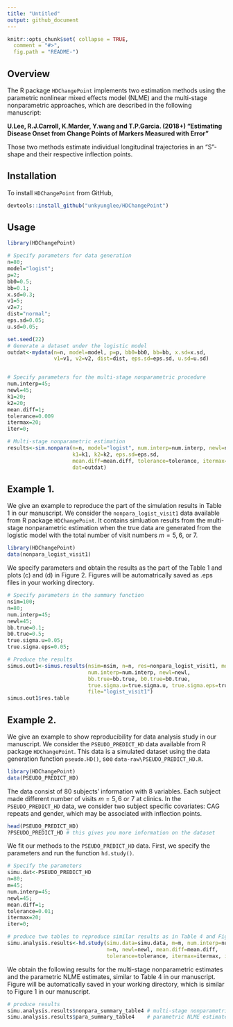 ---
title: "Untitled"
output: github_document
---

<!-- README.md is generated from README.Rmd. Please edit that file -->


```{r setup, include=FALSE}
knitr::opts_chunk$set( collapse = TRUE,
  comment = "#>",
  fig.path = "README-")
```

## Overview
The R package `HDChangePoint` implements two estimation methods using the parametric nonlinear mixed effects model (NLME) and the multi-stage nonparametric approaches, which are described in the following manuscript: 
  
  **U.Lee, R.J.Carroll, K.Marder, Y.wang and T.P.Garcia. (2018+) "Estimating Disease Onset from Change Points of Markers Measured with Error"**
  
  Those two methods estimate individual longitudinal trajectories in an "S"-shape and their respective inflection points.


## Installation 

To install `HDChangePoint` from GitHub,
```{r, eval=FALSE}
devtools::install_github("unkyunglee/HDChangePoint")
```

## Usage
```{r usage, eval=F, message=FALSE}

library(HDChangePoint)

# Specify parameters for data generation
n=80;
model="logist";
p=2;
bb0=0.5;
bb=0.1;
x.sd=0.3;
v1=5;
v2=7;
dist="normal";
eps.sd=0.05;
u.sd=0.05;

set.seed(22)
# Generate a dataset under the logistic model
outdat<-mydata(n=n, model=model, p=p, bb0=bb0, bb=bb, x.sd=x.sd, 
               v1=v1, v2=v2, dist=dist, eps.sd=eps.sd, u.sd=u.sd)


# Specify parameters for the multi-stage nonparametric procedure
num.interp=45;
newl=45;
k1=20;
k2=20;
mean.diff=1;
tolerance=0.009
itermax=20;
iter=0;

# Multi-stage nonparametric estimation
results<-sim.nonpara(n=n, model="logist", num.interp=num.interp, newl=newl, dist="normal", 
                     k1=k1, k2=k2, eps.sd=eps.sd, 
                     mean.diff=mean.diff, tolerance=tolerance, itermax=itermax, iter=iter, 
                     dat=outdat)

```

## Example 1.

We give an example to reproduce the part of the simulation results in Table 1 in our manuscript. We consider the `nonpara_logist_visit1` data available from R package `HDChangePoint`. It contains simluation results from the multi-stage nonparametric estimation when the true data are generated from the logistic model with the total number of visit numbers $m=5,6,$ or $7$. 

```{r ex1, message=FALSE}
library(HDChangePoint)
data(nonpara_logist_visit1)
```

We specify parameters and obtain the results as the part of the Table 1 and plots (c) and (d) in Figure 2. Figures will be automatrically saved as .eps files in your working directory. 

```{r simuout, cache=TRUE}
# Specify parameters in the summary function
nsim=100;
n=80;
num.interp=45;
newl=45;
bb.true=0.1;
b0.true=0.5;
true.sigma.u=0.05;
true.sigma.eps=0.05;

# Produce the results 
simus.out1<-simus.results(nsim=nsim, n=n, res=nonpara_logist_visit1, model="logist", 
                          num.interp=num.interp, newl=newl, 
                          bb.true=bb.true, b0.true=b0.true, 
                          true.sigma.u=true.sigma.u, true.sigma.eps=true.sigma.eps,
                          file="logist_visit1")
simus.out1$res.table

```

## Example 2. 

We give an example to show reproducibility for data analysis study in our manuscript. We consider the `PSEUDO_PREDICT_HD` data available from R package `HDChangePoint`. This data is a simulated dataset using the data generation function `pseudo.HD()`, see `data-raw\PSEUDO_PREDICT_HD.R`. 

```{r pseudo_data}
library(HDChangePoint)
data(PSEUDO_PREDICT_HD)
```



The data consist of 80 subjects' information with 8 variables. Each subject made different number of visits $m=5,6$ or $7$ at clinics. In the `PSEUDO_PREDICT_HD` data, we consider two subject specific covariates: CAG repeats and gender, which may be associated with inflection points.

```{r data_info}
head(PSEUDO_PREDICT_HD)
?PSEUDO_PREDICT_HD # this gives you more information on the dataset
```

We fit our methods to the `PSEUDO_PREDICT_HD` data. First, we specify the parameters and run the function `hd.study()`.
  
```{r pseudo_analysis, message=FALSE, results='hide'}

# Specify the parameters
simu.dat<-PSEUDO_PREDICT_HD
n=80;
m=45;
num.interp=45;
newl=45;
mean.diff=1;
tolerance=0.01;
itermax=20;
iter=0;

# produce two tables to reproduce similar results as in Table 4 and Figure 1 of our manuscript
simu.analysis.results<-hd.study(simu.data=simu.data, m=m, num.interp=num.interp, 
                                n=n, newl=newl, mean.diff=mean.diff, 
                                tolerance=tolerance, itermax=itermax, iter=iter)
```

We obtain the following results for the multi-stage nonparametric estimates and the parametric NLME estimates, similar to Table 4
in our manuscript. Figure will be automatically saved in your working directory, which is similar to Figure 1 in our manuscript.
```{r analysis_results}
# produce results
simu.analysis.results$nonpara_summary_table4 # multi-stage nonparametric estimates
simu.analysis.results$para_summary_table4    # parametric NLME estimates
```
